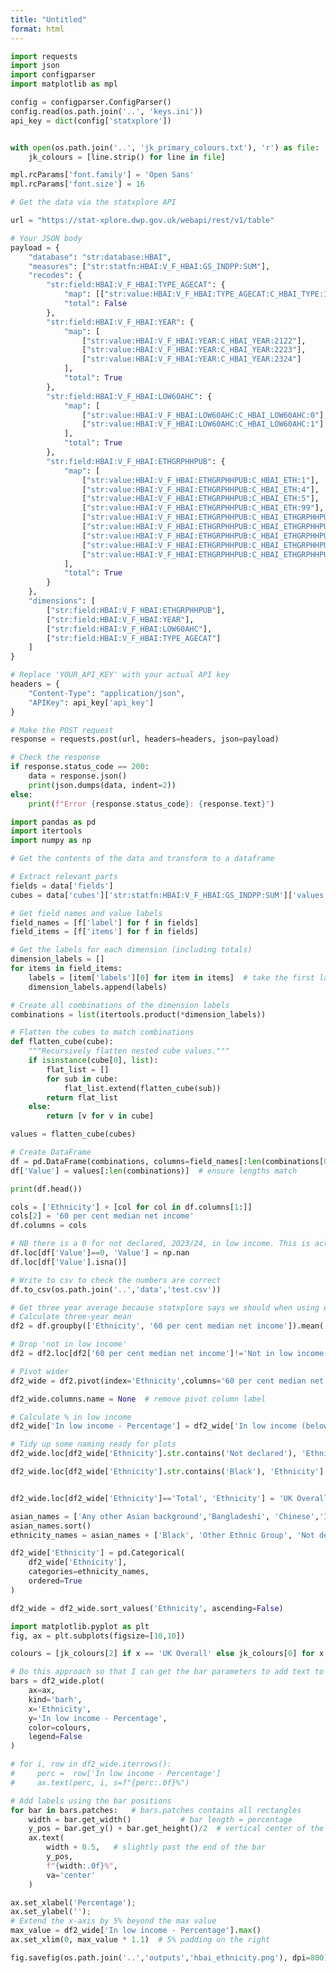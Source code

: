```yaml
---
title: "Untitled"
format: html
---
```


```python
import requests
import json
import configparser
import matplotlib as mpl

config = configparser.ConfigParser()
config.read(os.path.join('..', 'keys.ini'))
api_key = dict(config['statxplore'])


with open(os.path.join('..', 'jk_primary_colours.txt'), 'r') as file:
    jk_colours = [line.strip() for line in file]

mpl.rcParams['font.family'] = 'Open Sans'
mpl.rcParams['font.size'] = 16
```

```python
# Get the data via the statxplore API

url = "https://stat-xplore.dwp.gov.uk/webapi/rest/v1/table"

# Your JSON body
payload = {
    "database": "str:database:HBAI",
    "measures": ["str:statfn:HBAI:V_F_HBAI:GS_INDPP:SUM"],
    "recodes": {
        "str:field:HBAI:V_F_HBAI:TYPE_AGECAT": {
            "map": [["str:value:HBAI:V_F_HBAI:TYPE_AGECAT:C_HBAI_TYPE:1"]],
            "total": False
        },
        "str:field:HBAI:V_F_HBAI:YEAR": {
            "map": [
                ["str:value:HBAI:V_F_HBAI:YEAR:C_HBAI_YEAR:2122"],
                ["str:value:HBAI:V_F_HBAI:YEAR:C_HBAI_YEAR:2223"],
                ["str:value:HBAI:V_F_HBAI:YEAR:C_HBAI_YEAR:2324"]
            ],
            "total": True
        },
        "str:field:HBAI:V_F_HBAI:LOW60AHC": {
            "map": [
                ["str:value:HBAI:V_F_HBAI:LOW60AHC:C_HBAI_LOW60AHC:0"],
                ["str:value:HBAI:V_F_HBAI:LOW60AHC:C_HBAI_LOW60AHC:1"]
            ],
            "total": True
        },
        "str:field:HBAI:V_F_HBAI:ETHGRPHHPUB": {
            "map": [
                ["str:value:HBAI:V_F_HBAI:ETHGRPHHPUB:C_HBAI_ETH:1"],
                ["str:value:HBAI:V_F_HBAI:ETHGRPHHPUB:C_HBAI_ETH:4"],
                ["str:value:HBAI:V_F_HBAI:ETHGRPHHPUB:C_HBAI_ETH:5"],
                ["str:value:HBAI:V_F_HBAI:ETHGRPHHPUB:C_HBAI_ETH:99"],
                ["str:value:HBAI:V_F_HBAI:ETHGRPHHPUB:C_HBAI_ETHGRPHHPUB:3"],
                ["str:value:HBAI:V_F_HBAI:ETHGRPHHPUB:C_HBAI_ETHGRPHHPUB:4"],
                ["str:value:HBAI:V_F_HBAI:ETHGRPHHPUB:C_HBAI_ETHGRPHHPUB:5"],
                ["str:value:HBAI:V_F_HBAI:ETHGRPHHPUB:C_HBAI_ETHGRPHHPUB:6"],
                ["str:value:HBAI:V_F_HBAI:ETHGRPHHPUB:C_HBAI_ETHGRPHHPUB:7"]
            ],
            "total": True
        }
    },
    "dimensions": [
        ["str:field:HBAI:V_F_HBAI:ETHGRPHHPUB"],
        ["str:field:HBAI:V_F_HBAI:YEAR"],
        ["str:field:HBAI:V_F_HBAI:LOW60AHC"],
        ["str:field:HBAI:V_F_HBAI:TYPE_AGECAT"]
    ]
}

# Replace 'YOUR_API_KEY' with your actual API key
headers = {
    "Content-Type": "application/json",
    "APIKey": api_key['api_key']
}

# Make the POST request
response = requests.post(url, headers=headers, json=payload)

# Check the response
if response.status_code == 200:
    data = response.json()
    print(json.dumps(data, indent=2))
else:
    print(f"Error {response.status_code}: {response.text}")


```


```python
import pandas as pd
import itertools
import numpy as np

# Get the contents of the data and transform to a dataframe

# Extract relevant parts
fields = data['fields']
cubes = data['cubes']['str:statfn:HBAI:V_F_HBAI:GS_INDPP:SUM']['values']

# Get field names and value labels
field_names = [f['label'] for f in fields]
field_items = [f['items'] for f in fields]

# Get the labels for each dimension (including totals)
dimension_labels = []
for items in field_items:
    labels = [item['labels'][0] for item in items]  # take the first label
    dimension_labels.append(labels)

# Create all combinations of the dimension labels
combinations = list(itertools.product(*dimension_labels))

# Flatten the cubes to match combinations
def flatten_cube(cube):
    """Recursively flatten nested cube values."""
    if isinstance(cube[0], list):
        flat_list = []
        for sub in cube:
            flat_list.extend(flatten_cube(sub))
        return flat_list
    else:
        return [v for v in cube]  

values = flatten_cube(cubes)

# Create DataFrame
df = pd.DataFrame(combinations, columns=field_names[:len(combinations[0])])
df['Value'] = values[:len(combinations)]  # ensure lengths match

print(df.head())

cols = ['Ethnicity'] + [col for col in df.columns[1:]]
cols[2] = '60 per cent median net income'
df.columns = cols

# NB there is a 0 for not declared, 2023/24, in low income. This is actaully '..' meaning data not available for that year. so need to set this as NA. I discovered this by chance when checking the extraction was correct, but there's probably a systematic way of doing it by referring to the notes field.
df.loc[df['Value']==0, 'Value'] = np.nan
df.loc[df['Value'].isna()]

# Write to csv to check the numbers are correct
df.to_csv(os.path.join('..','data','test.csv'))


```

```python
# Get three year average because statxplore says we should when using ethnicity
# Calculate three-year mean
df2 = df.groupby(['Ethnicity', '60 per cent median net income']).mean('Value').reset_index()

# Drop 'not in low income'
df2 = df2.loc[df2['60 per cent median net income']!='Not in low income (at or above threshold)']

# Pivot wider
df2_wide = df2.pivot(index='Ethnicity',columns='60 per cent median net income', values='Value').reset_index()

df2_wide.columns.name = None  # remove pivot column label

# Calculate % in low income
df2_wide['In low income - Percentage'] = df2_wide['In low income (below threshold)']/df2_wide['Total'] * 100

# Tidy up some naming ready for plots
df2_wide.loc[df2_wide['Ethnicity'].str.contains('Not declared'), 'Ethnicity'] = 'Not declared'

df2_wide.loc[df2_wide['Ethnicity'].str.contains('Black'), 'Ethnicity'] = 'Black'


df2_wide.loc[df2_wide['Ethnicity']=='Total', 'Ethnicity'] = 'UK Overall'#

asian_names = ['Any other Asian background','Bangladeshi', 'Chinese','Indian','Pakistani']
asian_names.sort()
ethnicity_names = asian_names + ['Black', 'Other Ethnic Group', 'Not declared','White','UK Overall']

df2_wide['Ethnicity'] = pd.Categorical(
    df2_wide['Ethnicity'], 
    categories=ethnicity_names, 
    ordered=True
)

df2_wide = df2_wide.sort_values('Ethnicity', ascending=False)
```

```python
import matplotlib.pyplot as plt
fig, ax = plt.subplots(figsize=[10,10])

colours = [jk_colours[2] if x == 'UK Overall' else jk_colours[0] for x in df2_wide['Ethnicity']]

# Do this approach so that I can get the bar parameters to add text to
bars = df2_wide.plot(
    ax=ax,
    kind='barh',
    x='Ethnicity',
    y='In low income - Percentage',
    color=colours,
    legend=False
)

# for i, row in df2_wide.iterrows():
#     perc =  row['In low income - Percentage']
#     ax.text(perc, i, s=f"{perc:.0f}%")

# Add labels using the bar positions
for bar in bars.patches:   # bars.patches contains all rectangles
    width = bar.get_width()           # bar length = percentage
    y_pos = bar.get_y() + bar.get_height()/2  # vertical center of the bar
    ax.text(
        width + 0.5,   # slightly past the end of the bar
        y_pos,
        f"{width:.0f}%",
        va='center'
    )

ax.set_xlabel('Percentage');
ax.set_ylabel('');
# Extend the x-axis by 5% beyond the max value
max_value = df2_wide['In low income - Percentage'].max()
ax.set_xlim(0, max_value * 1.1)  # 5% padding on the right

fig.savefig(os.path.join('..','outputs','hbai_ethnicity.png'), dpi=800)
```
